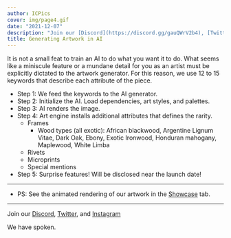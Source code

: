 ---
author: ICPics
cover: img/page4.gif
date: "2021-12-07"
description: "Join our [Discord](https://discord.gg/gauQWrV2b4), [Twitter](https://twitter.com/ethnICPic), and [Instagram](https://www.instagram.com/ethnicpictures/)"
title: Generating Artwork in AI
---

It is not a small feat to train an AI to do what you want it to do. What seems like a miniscule feature or a mundane detail for you as an artist must be explicitly dictated to the artwork generator. For this reason, we use 12 to 15 keywords that describe each attribute of the piece.

- Step 1: We feed the keywords to the AI generator.
- Step 2: Initialize the AI. Load dependencies, art styles, and palettes.
- Step 3: AI renders the image.
- Step 4: Art engine installs additional attributes that defines the rarity.
	- Frames
		- Wood types (all exotic): African blackwood, Argentine Lignum Vitae, Dark Oak, Ebony, Exotic Ironwood, Honduran mahogany, Maplewood, White Limba
	- Rivets
	- Microprints 
	- Special mentions 
- Step 5: Surprise features! Will be disclosed near the launch date!

---

- PS: See the animated rendering of our artwork in the [Showcase](/showcase) tab.

---

Join our [Discord](https://discord.gg/gauQWrV2b4), [Twitter](https://twitter.com/ethnICPic), and [Instagram](https://www.instagram.com/ethnicpictures/) 

We have spoken.

